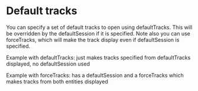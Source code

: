 
<Meta title="Default Tracks" />

# Default tracks

You can specify a set of default tracks to open using defaultTracks. This will
be overridden by the defaultSession if it is specified. Note also you can use
forceTracks, which will make the track display even if defaultSession is
specified.

Example with defaultTracks: just makes tracks specified from defaultTracks
displayed, no defaultSession used

<Canvas withSource="open">
  <Story id="linear-view--using-default-tracks" />
</Canvas>

Example with forceTracks: has a defaultSession and a forceTracks which makes
tracks from both entities displayed

<Canvas withSource="open">
  <Story id="linear-view--with-long-reads" />
</Canvas>
